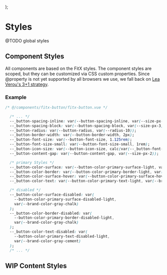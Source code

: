 
<div dangerouslySetInnerHTML={{ __html: HTMLExample }} />
);

<Meta title="Welcome/Styles" />

# Styles
@TODO global styles

## Component Styles
All components are based on the FitX styles.
The component styles are scoped, but they can be customized via CSS custom properties.
Since @property is not yet supported by all browsers we use, we fall back on [Lea Verou's 3+1 strategy](https://verou.me/blog/2021/10/custom-properties-with-defaults/).

### Example

```css
/* @/components/fitx-button/fitx-button.vue */

  /* ... */
  --_button-spacing-inline: var(--button-spacing-inline, var(--size-px-8));
  --_button-spacing-block: var(--button-spacing-block, var(--size-px-3));
  --_button-radius: var(--button-radius, var(--radius-10));
  --_button-border-width: var(--button-border-width, 2px);
  --_button-font-size: var(--button-font-size, 1.125rem);
  --_button-font-size-small: var(--button-font-size-small, 1rem);
  --_button-icon-size: var(--button-icon-size, calc(var(--_button-font-size) / 2));
  --_button-content-gap: var(--button-content-gap, var(--size-px-2));

  /* primary Styles */
  --_button-color-surface: var(--button-color-primary-surface-light, var(--brand-color-orange-0));
  --_button-color-border: var(--button-color-primary-border-light, var(--brand-color-orange-0));
  --_button-color-surface-hover: var(--button-color-primary-surface-hover-light, var(--brand-color-orange-1));
  --_button-color-text: var(--button-color-primary-text-light, var(--brand-color-white-0));

  /* disabled */
  --_button-color-surface-disabled: var(
    --button-color-primary-surface-disabled-light,
    var(--brand-color-gray-chalk)
  );
  --_button-color-border-disabled: var(
    --button-color-primary-border-disabled-light,
    var(--brand-color-gray-chalk)
  );
  --_button-color-text-disabled: var(
    --button-color-primary-text-disabled-light,
    var(--brand-color-gray-cement)
  );
  /* ... */
```

<h2>WIP Content Styles</h2>

<div className="example-styles">
  <HtmlContent />
</div>
